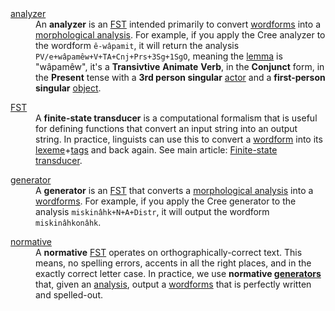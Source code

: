 ; <a href="#analyzer" id="analyzer">analyzer</a>
: An '''analyzer''' is an [[Glossary#FST|FST]] intended primarily to convert [[Glossary#wordform|wordforms]] into a [[Glossary#analysis|morphological analysis]]. For example, if you apply the Cree analyzer to the wordform <code>ê-wâpamit</code>, it will return the analysis <code>PV/e+wâpamêw+V+TA+Cnj+Prs+3Sg+1SgO</code>, meaning the [[Glossary#lemma|lemma]] is "wâpamêw", it's a '''Transivtive''' '''Animate''' '''Verb''', in the '''Conjunct''' form, in the '''Present''' tense with a '''3rd person singular''' [[Glossary#actor|actor]] and a '''first-person singular''' [[Glossary#object|object]].

; <a href="#FST" id="FST">FST</a>
: A '''finite-state transducer''' is a computational formalism that is useful for defining functions that convert an input string into an output string. In practice, linguists can use this to convert a [[Glossary#wordform|wordform]] into its [[Glossary#lexeme|lexeme]]+[[Glossary#tags|tags]] and back again. See main article: [[Finite-state transducer]].

; <a href="#generator" id="generator">generator</a>
: A '''generator''' is an [[Glossary#FST|FST]] that converts a [[Glossary#analysis|morphological analysis]] into a [[Glossary#wordform|wordforms]]. For example, if you apply the Cree generator to the analysis <code>miskinâhk+N+A+Distr</code>, it will output the wordform <code>miskinâhkonâhk</code>.

; <a href="#normative" id="normative">normative</a>
: A '''normative''' [[Glossary#FST|FST]] operates on orthographically-correct text. This means, no spelling errors, accents in all the right places, and in the exactly correct letter case. In practice, we use '''normative [[Glossary#generator|generators]]''' that, given an [[Glossary#analysis|analysis]], output a [[Glossary#wordform|wordforms]] that is perfectly written and spelled-out.